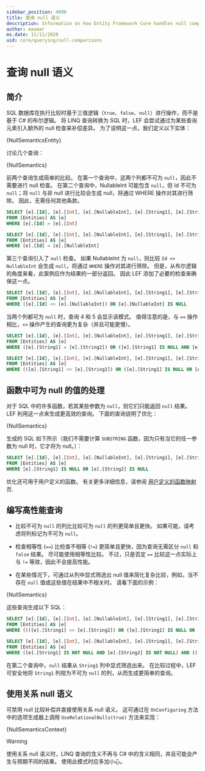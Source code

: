 ```yaml
---
sidebar_position: 4090
title: 查询 null 语义
description: Information on how Entity Framework Core handles null comparisons in queries 
author: maumar
ms.date: 11/11/2020
uid: core/querying/null-comparisons
---
```






# 查询 null 语义

## 简介

SQL 数据库在执行比较时基于三值逻辑（`true`、`false`、`null`）进行操作，而不是基于 C# 的布尔逻辑。 将 LINQ 查询转换为 SQL 时，LEF 会尝试通过为某些查询元素引入额外的 null 检查来补偿差异。 为了说明这一点，我们定义以下实体：

<CodeSnippets title="C#" language="csharp" fragment="Entity" showLineNumbers>{NullSemanticsEntity}</CodeSnippets>

讨论几个查询：

<CodeSnippets title="C#" language="csharp" fragment="BasicExamples" showLineNumbers>{NullSemantics}</CodeSnippets>


前两个查询生成简单的比较。 在第一个查询中，这两个列都不可为 `null`，因此不需要进行 null 检查。 在第二个查询中，NullableInt 可能包含 `null`，但 Id 不可为 `null`；将 `null` 与非 null 进行比较会生成 null，将通过 WHERE 操作对其进行筛除。 因此，无需任何其他条款。

```sql title=SQL
SELECT [e].[Id], [e].[Int], [e].[NullableInt], [e].[String1], [e].[String2]
FROM [Entities] AS [e]
WHERE [e].[Id] = [e].[Int]

SELECT [e].[Id], [e].[Int], [e].[NullableInt], [e].[String1], [e].[String2]
FROM [Entities] AS [e]
WHERE [e].[Id] = [e].[NullableInt]
```

第三个查询引入了 `null` 检查。 如果 NullableInt 为 `null`，则比较 `Id <> NullableInt` 会生成 `null`，将通过 `WHERE` 操作对其进行筛除。 但是，从布尔逻辑的角度来看，此案例应作为结果的一部分返回。 因此 LEF 添加了必要的检查来确保这一点。

```sql title=SQL
SELECT [e].[Id], [e].[Int], [e].[NullableInt], [e].[String1], [e].[String2]
FROM [Entities] AS [e]
WHERE ([e].[Id] <> [e].[NullableInt]) OR [e].[NullableInt] IS NULL
```

当两个列都可为 `null` 时，查询 4 和 5 会显示该模式。 值得注意的是，与 `==` 操作相比，`<>` 操作产生的查询更为复杂（并且可能更慢）。

```sql title=SQL
SELECT [e].[Id], [e].[Int], [e].[NullableInt], [e].[String1], [e].[String2]
FROM [Entities] AS [e]
WHERE ([e].[String1] = [e].[String2]) OR ([e].[String1] IS NULL AND [e].[String2] IS NULL)

SELECT [e].[Id], [e].[Int], [e].[NullableInt], [e].[String1], [e].[String2]
FROM [Entities] AS [e]
WHERE (([e].[String1] <> [e].[String2]) OR ([e].[String1] IS NULL OR [e].[String2] IS NULL)) AND ([e].[String1] IS NOT NULL OR [e].[String2] IS NOT NULL)
```

## 函数中可为 null 的值的处理

对于 SQL 中的许多函数，若其某些参数为 `null`，则它们只能返回 `null` 结果。 LEF 利用这一点来生成更高效的查询。 下面的查询说明了优化：

<CodeSnippets title="C#" language="csharp" fragment="Functions" showLineNumbers>{NullSemantics}</CodeSnippets>

生成的 SQL 如下所示（我们不需要计算 `SUBSTRING` 函数，因为只有当它的任一参数为 null 时，它才将为 null。）：

```sql title=SQL
SELECT [e].[Id], [e].[Int], [e].[NullableInt], [e].[String1], [e].[String2]
FROM [Entities] AS [e]
WHERE [e].[String1] IS NULL OR [e].[String2] IS NULL
```

优化还可用于用户定义的函数。 有关更多详细信息，请参阅 [用户定义的函数映射](zh-cn/docs/querying/user-function#configuring-nullability-of-user-defined-function-based-on-its-arguments) 页.

## 编写高性能查询

- 比较不可为 `null` 的列比比较可为 `null` 的列更简单且更快。 如果可能，请考虑将列标记为不可为 `null`。

- 检查相等性 (`==`) 比检查不相等 (`!=`) 更简单且更快，因为查询无需区分 `null` 和 `false` 结果。 尽可能使用相等性比较。 不过，只是否定 `==` 比较这一点实际上与 `!=` 等效，因此不会提高性能。

- 在某些情况下，可通过从列中显式筛选出 null 值来简化复杂比较，例如，当不存在 `null` 值或这些值在结果中不相关时。 请看下面的示例：


<CodeSnippets title="C#" language="csharp" fragment="ManualOptimization" showLineNumbers>{NullSemantics}</CodeSnippets>

这些查询生成以下 SQL：

```sql title=SQL
SELECT [e].[Id], [e].[Int], [e].[NullableInt], [e].[String1], [e].[String2]
FROM [Entities] AS [e]
WHERE ((([e].[String1] <> [e].[String2]) OR ([e].[String1] IS NULL OR [e].[String2] IS NULL)) AND ([e].[String1] IS NOT NULL OR [e].[String2] IS NOT NULL)) OR ((CAST(LEN([e].[String1]) AS int) = CAST(LEN([e].[String2]) AS int)) OR ([e].[String1] IS NULL AND [e].[String2] IS NULL))

SELECT [e].[Id], [e].[Int], [e].[NullableInt], [e].[String1], [e].[String2]
FROM [Entities] AS [e]
WHERE ([e].[String1] IS NOT NULL AND [e].[String2] IS NOT NULL) AND (([e].[String1] <> [e].[String2]) OR (CAST(LEN([e].[String1]) AS int) = CAST(LEN([e].[String2]) AS int)))
```

在第二个查询中，`null` 结果从 `String1` 列中显式筛选出来。 在比较过程中，LEF 可安全地将 `String1` 列视为不可为 `null` 的列，从而生成更简单的查询。

## 使用关系 null 语义

可禁用 null 比较补偿并直接使用关系 null 语义。 这可通过在 `OnConfiguring` 方法中的选项生成器上调用 `UseRelationalNulls(true)` 方法来实现：

<CodeSnippets title="C#" language="csharp" fragment="UseRelationalNulls" showLineNumbers>{NullSemanticsContext}</CodeSnippets>

> [!WARNING]
使用关系 null 语义时，LINQ 查询的含义不再与 C# 中的含义相同，并且可能会产生与预期不同的结果。 使用此模式时应多加小心。
> 